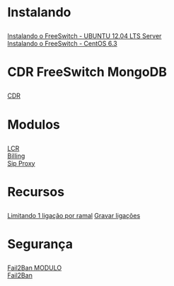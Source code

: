 <h1>Instalando</h1>

[[Instalando o FreeSwitch - UBUNTU 12.04 LTS Server]] <br>
[[Instalando o FreeSwitch - CentOS 6.3]] <br>

<h1>CDR FreeSwitch MongoDB</h1>

[[CDR]]

<h1> Modulos </h1>
[[LCR]]<br>
[[Billing]]<br>
[[Sip Proxy]]

<h1> Recursos </h1>

[[Limitando 1 ligação por ramal]]
[[Gravar ligações]]

<h1>Segurança</h1>

[[Fail2Ban MODULO]]<br>
[[Fail2Ban]]